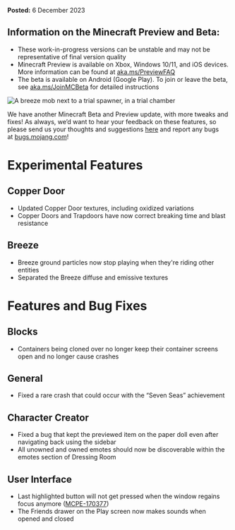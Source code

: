 **Posted:** 6 December 2023

## **Information on the Minecraft Preview and Beta:**

-   These work-in-progress versions can be unstable and may not be representative of final version quality
-   Minecraft Preview is available on Xbox, Windows 10/11, and iOS devices. More information can be found at [aka.ms/PreviewFAQ](https://aka.ms/PreviewFAQ)
-   The beta is available on Android (Google Play). To join or leave the beta, see [aka.ms/JoinMCBeta](https://aka.ms/JoinMCBeta) for detailed instructions

![A breeze mob next to a trial spawner, in a trial chamber](https://feedback.minecraft.net/hc/article_attachments/21999475600269)

We have another Minecraft Beta and Preview update, with more tweaks and fixes! As always, we’d want to hear your feedback on these features, so please send us your thoughts and suggestions [here](https://aka.ms/Minecraft121Feedback) and report any bugs at [bugs.mojang.com](https://bugs.mojang.com/)!

# **Experimental Features**

## **Copper Door**

-   Updated Copper Door textures, including oxidized variations
-   Copper Doors and Trapdoors have now correct breaking time and blast resistance 

## **Breeze**

-   Breeze ground particles now stop playing when they're riding other entities
-   Separated the Breeze diffuse and emissive textures

# **Features and Bug Fixes**

## **Blocks**

-   Containers being cloned over no longer keep their container screens open and no longer cause crashes

## **General**

-   Fixed a rare crash that could occur with the “Seven Seas” achievement

## **Character Creator**

-   Fixed a bug that kept the previewed item on the paper doll even after navigating back using the sidebar
-   All unowned and owned emotes should now be discoverable within the emotes section of Dressing Room 

## **User Interface**

-   Last highlighted button will not get pressed when the window regains focus anymore ([MCPE-170377](https://bugs.mojang.com/browse/MCPE-170377)) 
-   The Friends drawer on the Play screen now makes sounds when opened and closed 

